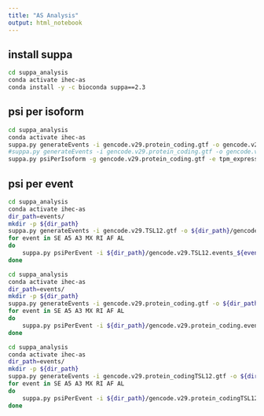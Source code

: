 ```yaml
---
title: "AS Analysis"
output: html_notebook
---
```


## install suppa
```bash
cd suppa_analysis
conda activate ihec-as
conda install -y -c bioconda suppa==2.3
```


## psi per isoform
```bash
cd suppa_analysis
conda activate ihec-as
suppa.py generateEvents -i gencode.v29.protein_coding.gtf -o gencode.v29.protein_coding -f ioi --pool-genes
#suppa.py generateEvents -i gencode.v29.protein_coding.gtf -o gencode.v29.protein_coding_pooled -f ioi --pool-genes
suppa.py psiPerIsoform -g gencode.v29.protein_coding.gtf -e tpm_expressions_coding.tsv -o all -m INFO
```

## psi per event

```bash
cd suppa_analysis
conda activate ihec-as
dir_path=events/
mkdir -p ${dir_path}
suppa.py generateEvents -i gencode.v29.TSL12.gtf -o ${dir_path}/gencode.v29.TSL12.events -f ioe -e SE SS MX RI FL --pool-genes
for event in SE A5 A3 MX RI AF AL
do 
    suppa.py psiPerEvent -i ${dir_path}/gencode.v29.TSL12.events_${event}_strict.ioe -e tpm_expressions_TSL.tsv -o ${dir_path}/event_TSL_${event} -m INFO -f 1 --save_tpm_events
done
```

```bash
cd suppa_analysis
conda activate ihec-as
dir_path=events/
mkdir -p ${dir_path}
suppa.py generateEvents -i gencode.v29.protein_coding.gtf -o ${dir_path}/gencode.v29.protein_coding.events -f ioe -e SE SS MX RI FL --pool-genes
for event in SE A5 A3 MX RI AF AL
do 
    suppa.py psiPerEvent -i ${dir_path}/gencode.v29.protein_coding.events_${event}_strict.ioe -e tpm_expressions_coding.tsv -o ${dir_path}/event_coding_${event} -m INFO -f 1 --save_tpm_events
done
```

```bash
cd suppa_analysis
conda activate ihec-as
dir_path=events/
mkdir -p ${dir_path}
suppa.py generateEvents -i gencode.v29.protein_codingTSL12.gtf -o ${dir_path}/gencode.v29.protein_codingTSL12.events -f ioe -e SE SS MX RI FL --pool-genes
for event in SE A5 A3 MX RI AF AL
do 
    suppa.py psiPerEvent -i ${dir_path}/gencode.v29.protein_codingTSL12.events_${event}_strict.ioe -e tpm_expressions_coding_TSL.tsv -o ${dir_path}/event_coding_TSL_${event} -m INFO -f 1 --save_tpm_events
done
```

<!-- ```{bash, engine.opts="-l"} -->
<!-- cd suppa_analysis -->
<!-- conda activate ihec-as -->
<!-- mkdir -p events/TPM1 -->
<!-- suppa.py generateEvents -i gencode.v29.annotation.gtf -o events/gencode.v29.events -f ioe -e SE SS MX RI FL --pool-genes -->
<!-- for event in SE A5 A3 MX RI AF AL -->
<!-- do  -->
<!--     suppa.py psiPerEvent -i events/gencode.v29.events_${event}_strict.ioe -e tpm_expressions.tsv -o events/event_${event} -m INFO -->
<!--     suppa.py psiPerEvent -i events/gencode.v29.events_${event}_strict.ioe -e tpm_expressions.tsv -o events/TPM1/event_${event} -m INFO -f 1 -->
<!-- done -->
<!-- ``` -->



<!-- ```{bash, engine.opts="-l"} -->
<!-- cd suppa_analysis -->
<!-- conda activate ihec-as -->
<!-- mkdir -p events/unpooled/TPM1 -->
<!-- suppa.py generateEvents -i gencode.v29.annotation.gtf -o events/unpooled/gencode.v29.events -f ioe -e SE SS MX RI FL -->
<!-- for event in SE A5 A3 MX RI AF AL -->
<!-- do  -->
<!--     suppa.py psiPerEvent -i events/gencode.v29.events_${event}_strict.ioe -e tpm_expressions.tsv -o events/unpooled/event_${event} -m INFO -->
<!--     suppa.py psiPerEvent -i events/gencode.v29.events_${event}_strict.ioe -e tpm_expressions.tsv -o events/unpooled/TPM1/event_${event} -m INFO -f 1 -->
<!-- done -->
<!-- ``` -->